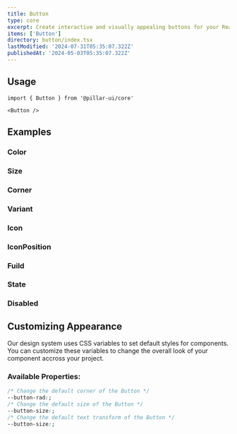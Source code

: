 ```yaml
---
title: Button
type: core
excerpt: Create interactive and visually appealing buttons for your React applications. Customize styles, sizes, and behaviors to enhance user engagement and streamline navigation.
items: ['Button']
directory: button/index.tsx
lastModified: '2024-07-31T05:35:07.322Z'
publishedAt: '2024-05-03T05:35:07.322Z'
---
```


## Usage

```tsx
import { Button } from '@pillar-ui/core'
```

```tsx
<Button />
```

## Examples

### Color

<Prop defaultValue="p" type="'i' | 'd' | 'su' | 'se' | 'w' | 'p' | 'b' | 'o'" />

<Playground name="buttonColor" root="button" />

### Size

<Prop defaultValue="4" type="'1' | '2' | '3' | '4' | '5' | '6' | '7' | '8' | '9'" />

<Playground name="buttonSize" root="button" />

### Corner

<Prop defaultValue="3" type="'0' | '1' | '2' | '3' | '4' | '5' | 'full'" />

<Playground name="buttonCorner" root="button" />

### Variant

<Prop defaultValue="solid" type="'shadow'  |  'solid'  |  'outline'  |  'soft'  |  'mixed'" />

<Playground name="buttonVariant" root="button" />

### Icon

<Playground name="buttonIcon" root="button" />

### IconPosition

<Prop defaultValue="start" type="'start'  |  'end'" />

<Playground name="buttonIconPosition" root="button" />

### Fuild

<Prop defaultValue="false" type="boolean" />

<Playground name="buttonFluid" root="button" />

### State

<Prop defaultValue="idle" type="'idle'  |  'loading'" />

<Playground name="buttonState" root="button" />

### Disabled

<Prop defaultValue="false" type="boolean" />

<Playground name="buttonDisabled" root="button" />

## Customizing Appearance

Our design system uses CSS variables to set default styles for components. You can customize these variables to change the overall look of your component accross your project.

### Available Properties:

```css
/* Change the default corner of the Button */
--button-rad:;
/* Change the default size of the Button */
--button-size:;
/* Change the default text transform of the Button */
--button-size:;
```
